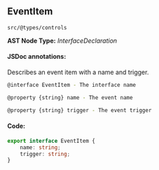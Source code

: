 
<Meta title="src/@types/controls" />

## EventItem
`src/@types/controls`

**AST Node Type:** *InterfaceDeclaration*

#### JSDoc annotations:

Describes an event item with a name and trigger.

```bash
@interface EventItem - The interface name

@property {string} name - The event name

@property {string} trigger - The event trigger
```

#### Code:

```ts
export interface EventItem {
    name: string;
    trigger: string;
}

```

